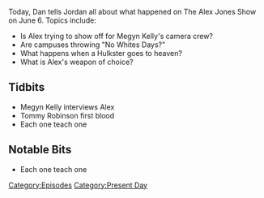 {{Episode
    | title           = June 6, 2017
    | caption         = [https://knowledgefight.libsyn.com/knowledge-fight-june-6-2017 Listen to this episode on Libsyn]
    | episodeNumber   = 51
    | length          = 01:53:37
    | airDate         = June 9, 2017
    | coverageDate    = June 6, 2017
    | episodeType     = [[:Category:Present Day|Present Day]]
    | appearance      = [[Megyn Kelly]], [[Tommy Robinson]]
    | oocDrop         = I've never been sued because I watch what I say
    | previousEpisode = [[50: Bohemian Grove...Ya Busted]]
    | nextEpisode     = [[52: July 14-21, 2015]]
}}

{{Stub}}

Today, Dan tells Jordan all about what happened on The Alex Jones Show on June 6. Topics include:

*Is Alex trying to show off for Megyn Kelly's camera crew?
*Are campuses throwing "No Whites Days?"
*What happens when a Hulkster goes to heaven?
*What is Alex's weapon of choice?

==Tidbits==

*Megyn Kelly interviews Alex
*Tommy Robinson first blood
*Each one teach one

==Notable Bits==

*Each one teach one

[[Category:Episodes]]
[[Category:Present Day]]